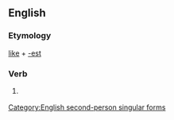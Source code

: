 ==English==

===Etymology===
[[like]] + [[-est]]

===Verb===
{{infl|en|verb form}}

# {{archaic}} {{form of|Second-person singular simple present form|like}}

[[Category:English second-person singular forms]]